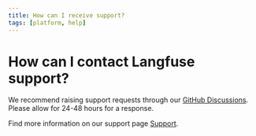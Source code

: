 ```yaml
---
title: How can I receive support?
tags: [platform, help]
---
```


# How can I contact Langfuse support?

We recommend raising support requests through our [GitHub Discussions](https://github.com/orgs/langfuse/discussions). Please allow for 24-48 hours for a response.

Find more information on our support page [Support](/support).
